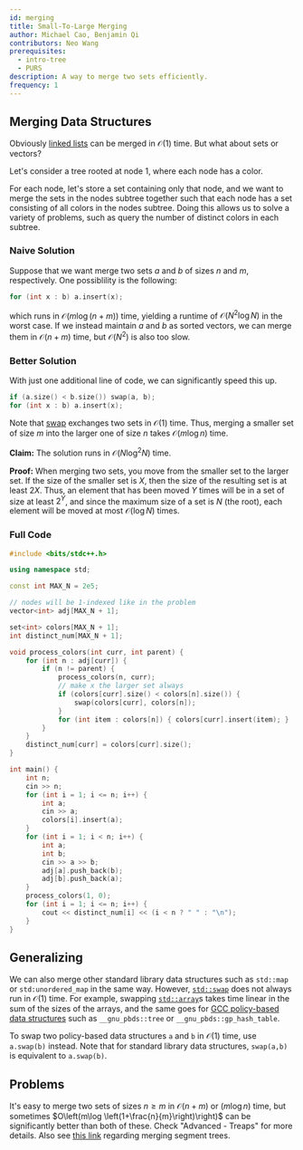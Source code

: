 ```yaml
---
id: merging
title: Small-To-Large Merging
author: Michael Cao, Benjamin Qi
contributors: Neo Wang
prerequisites:
  - intro-tree
  - PURS
description: A way to merge two sets efficiently.
frequency: 1
---
```


<Resources>
	<Resource source="CPH" title="18.4 - Merging Data Structures" />
	<Resource
		source="CF"
		title="Arpa - Sack (DSU on Tree)"
		url="44351"
	 />
	<Resource
		source="CF"
		title="tuwuna - Explaining DSU on Trees"
		url="67696"
	 />
</Resources>

## Merging Data Structures

Obviously [linked lists](http://www.cplusplus.com/reference/list/list/splice/)
can be merged in $\mathcal{O}(1)$ time. But what about sets or vectors?

<FocusProblem problem="sam" />

Let's consider a tree rooted at node $1$, where each node has a color.

For each node, let's store a set containing only that node, and we want to merge
the sets in the nodes subtree together such that each node has a set consisting
of all colors in the nodes subtree. Doing this allows us to solve a variety of
problems, such as query the number of distinct colors in each subtree.

### Naive Solution

Suppose that we want merge two sets $a$ and $b$ of sizes $n$ and $m$,
respectively. One possiblility is the following:

```cpp
for (int x : b) a.insert(x);
```

which runs in $\mathcal{O}(m\log (n+m))$ time, yielding a runtime of
$\mathcal{O}(N^2\log N)$ in the worst case. If we instead maintain $a$ and $b$
as sorted vectors, we can merge them in $\mathcal{O}(n+m)$ time, but
$\mathcal{O}(N^2)$ is also too slow.

### Better Solution

With just one additional line of code, we can significantly speed this up.

```cpp
if (a.size() < b.size()) swap(a, b);
for (int x : b) a.insert(x);
```

Note that [swap](http://www.cplusplus.com/reference/utility/swap/) exchanges two
sets in $\mathcal{O}(1)$ time. Thus, merging a smaller set of size $m$ into the
larger one of size $n$ takes $\mathcal{O}(m\log n)$ time.

**Claim:** The solution runs in $\mathcal{O}(N\log^2N)$ time.

**Proof:** When merging two sets, you move from the smaller set to the larger
set. If the size of the smaller set is $X$, then the size of the resulting set
is at least $2X$. Thus, an element that has been moved $Y$ times will be in a
set of size at least $2^Y$, and since the maximum size of a set is $N$ (the
root), each element will be moved at most $\mathcal{O}(\log N$) times.

### Full Code

```cpp
#include <bits/stdc++.h>

using namespace std;

const int MAX_N = 2e5;

// nodes will be 1-indexed like in the problem
vector<int> adj[MAX_N + 1];

set<int> colors[MAX_N + 1];
int distinct_num[MAX_N + 1];

void process_colors(int curr, int parent) {
	for (int n : adj[curr]) {
		if (n != parent) {
			process_colors(n, curr);
			// make x the larger set always
			if (colors[curr].size() < colors[n].size()) {
				swap(colors[curr], colors[n]);
			}
			for (int item : colors[n]) { colors[curr].insert(item); }
		}
	}
	distinct_num[curr] = colors[curr].size();
}

int main() {
	int n;
	cin >> n;
	for (int i = 1; i <= n; i++) {
		int a;
		cin >> a;
		colors[i].insert(a);
	}
	for (int i = 1; i < n; i++) {
		int a;
		int b;
		cin >> a >> b;
		adj[a].push_back(b);
		adj[b].push_back(a);
	}
	process_colors(1, 0);
	for (int i = 1; i <= n; i++) {
		cout << distinct_num[i] << (i < n ? " " : "\n");
	}
}
```

## Generalizing

We can also merge other standard library data structures such as `std::map` or
`std:unordered_map` in the same way. However,
[`std::swap`](https://en.cppreference.com/w/cpp/algorithm/swap) does not always
run in $\mathcal{O}(1)$ time. For example, swapping
[`std::array`](http://www.cplusplus.com/reference/array/array/swap/)s takes time
linear in the sum of the sizes of the arrays, and the same goes for
[GCC policy-based data structures](https://codeforces.com/blog/entry/11080) such
as `__gnu_pbds::tree` or `__gnu_pbds::gp_hash_table`.

To swap two policy-based data structures `a` and `b` in $\mathcal{O}(1)$ time,
use `a.swap(b)` instead. Note that for standard library data structures,
`swap(a,b)` is equivalent to `a.swap(b)`.

## Problems

<Problems problems="general" />

<Optional title="Faster Merging">

It's easy to merge two sets of sizes $n\ge m$ in $\mathcal{O}(n+m)$ or
$(m\log n)$ time, but sometimes $O\left(m\log \left(1+\frac{n}{m}\right)\right)$
can be significantly better than both of these. Check "Advanced - Treaps" for
more details. Also see [this link](https://codeforces.com/blog/entry/49446)
regarding merging segment trees.

</Optional>
